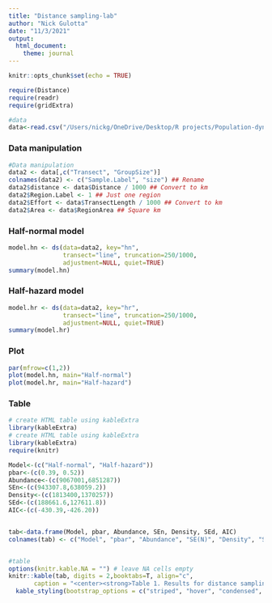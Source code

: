 ```yaml
---
title: "Distance sampling-lab"
author: "Nick Gulotta"
date: "11/3/2021"
output:
  html_document:
    theme: journal
---
```


```r
knitr::opts_chunk$set(echo = TRUE)
```


```r
require(Distance)
require(readr)
require(gridExtra)

#data
data<-read.csv("/Users/nickg/OneDrive/Desktop/R projects/Population-dynamics-FANR/data/gazelle_data.csv")
```

### **Data manipulation**

```r
#Data manipulation
data2 <- data[,c("Transect", "GroupSize")]
colnames(data2) <- c("Sample.Label", "size") ## Rename
data2$distance <- data$Distance / 1000 ## Convert to km
data2$Region.Label <- 1 ## Just one region
data2$Effort <- data$TransectLength / 1000 ## Convert to km
data2$Area <- data$RegionArea ## Square km
```

### **Half-normal model**

```r
model.hn <- ds(data=data2, key="hn",
               transect="line", truncation=250/1000,
               adjustment=NULL, quiet=TRUE)
summary(model.hn)
```

### **Half-hazard model**

```r
model.hr <- ds(data=data2, key="hr",
               transect="line", truncation=250/1000,
               adjustment=NULL, quiet=TRUE)
summary(model.hr)
```



### **Plot**

```r
par(mfrow=c(1,2))
plot(model.hn, main="Half-normal")
plot(model.hr, main="Half-hazard")
```

### **Table**

```r
# create HTML table using kableExtra
library(kableExtra)
# create HTML table using kableExtra
library(kableExtra)
require(knitr)

Model<-(c("Half-normal", "Half-hazard"))
pbar<-(c(0.39, 0.52))
Abundance<-(c(9067001,6851287))
SEn<-(c(943307.8,638059.2))
Density<-(c(1813400,1370257))
SEd<-(c(188661.6,127611.8))
AIC<-(c(-430.39,-426.20))


tab<-data.frame(Model, pbar, Abundance, SEn, Density, SEd, AIC)
colnames(tab) <- c("Model", "pbar", "Abundance", "SE(N)", "Density", "SE(D)", "AIC") ## Rename


#table 
options(knitr.kable.NA = "") # leave NA cells empty
knitr::kable(tab, digits = 2,booktabs=T, align="c",
       caption = "<center><strong>Table 1. Results for distance sampling of gazelle for half-normal and half-hazard models.</strong></center>")%>%
  kable_styling(bootstrap_options = c("striped", "hover", "condensed", "bordered"))
```